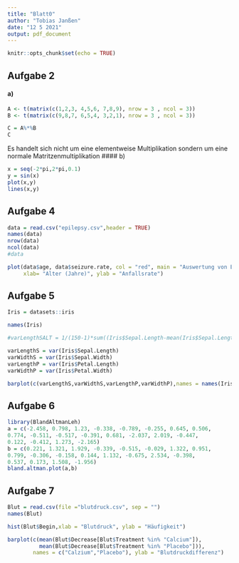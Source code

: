```yaml
---
title: "Blatt0"
author: "Tobias Janßen"
date: "12 5 2021"
output: pdf_document
---
```


```r
knitr::opts_chunk$set(echo = TRUE)
```
## Aufgabe 2
#### a)
```r
A <- t(matrix(c(1,2,3, 4,5,6, 7,8,9), nrow = 3 , ncol = 3))
B <- t(matrix(c(9,8,7, 6,5,4, 3,2,1), nrow = 3 , ncol = 3))

C = A%*%B
C
```
Es handelt sich nicht um eine elementweise Multiplikation sondern um eine normale Matritzenmultiplikation
#### b)
```r
x = seq(-2*pi,2*pi,0.1)
y = sin(x)
plot(x,y)
lines(x,y)
```

## Aufgabe 4

```r
data = read.csv("epilepsy.csv",header = TRUE)
names(data)
nrow(data)
ncol(data)
#data
```

```r
plot(data$age, data$seizure.rate, col = "red", main = "Auswertung von Epilepsie-Daten",
     xlab= "Alter (Jahre)", ylab = "Anfallsrate")
```

## Aufgabe 5

```r
Iris = datasets::iris

names(Iris)
```

```r
#varLengthSALT = 1/(150-1)*sum((Iris$Sepal.Length-mean(Iris$Sepal.Length))^2)

varLengthS = var(Iris$Sepal.Length)
varWidthS = var(Iris$Sepal.Width)
varLengthP = var(Iris$Petal.Length)
varWidthP = var(Iris$Petal.Width)

barplot(c(varLengthS,varWidthS,varLengthP,varWidthP),names = names(Iris[,-5])) 
```

## Aufgabe 6

```r
library(BlandAltmanLeh)
a = c(-2.458, 0.798, 1.23, -0.338, -0.789, -0.255, 0.645, 0.506,
0.774, -0.511, -0.517, -0.391, 0.681, -2.037, 2.019, -0.447,
0.122, -0.412, 1.273, -2.165)
b = c(0.221, 1.321, 1.929, -0.339, -0.515, -0.029, 1.322, 0.951,
0.799, -0.306, -0.158, 0.144, 1.132, -0.675, 2.534, -0.398,
0.537, 0.173, 1.508, -1.956)
bland.altman.plot(a,b)
```

## Aufgabe 7

```r
Blut = read.csv(file ="blutdruck.csv", sep = "")
names(Blut)
```
```r
hist(Blut$Begin,xlab = "Blutdruck", ylab = "Häufigkeit")
```
```r
barplot(c(mean(Blut$Decrease[Blut$Treatment %in% "Calcium"]),
          mean(Blut$Decrease[Blut$Treatment %in% "Placebo"])),
        names = c("Calzium","Placebo"), ylab = "Blutdruckdifferenz")
```






